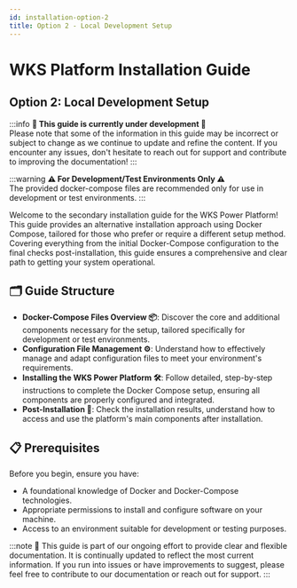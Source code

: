 ```yaml
---
id: installation-option-2
title: Option 2 - Local Development Setup
---
```


# WKS Platform Installation Guide

## Option 2: Local Development Setup

:::info
**🚧 This guide is currently under development 🚧**<br />
Please note that some of the information in this guide may be incorrect or subject to change as we continue to update and refine the content. If you encounter any issues, don't hesitate to reach out for support and contribute to improving the documentation!
:::

:::warning
**⚠️ For Development/Test Environments Only ⚠️**<br />
The provided docker-compose files are recommended only for use in development or test environments.
:::

Welcome to the secondary installation guide for the WKS Power Platform! This guide provides an alternative installation approach using Docker Compose, tailored for those who prefer or require a different setup method. Covering everything from the initial Docker-Compose configuration to the final checks post-installation, this guide ensures a comprehensive and clear path to getting your system operational.

## 🗂️ Guide Structure

- **Docker-Compose Files Overview 📦**: Discover the core and additional components necessary for the setup, tailored specifically for development or test environments.
- **Configuration File Management ⚙️**: Understand how to effectively manage and adapt configuration files to meet your environment's requirements.
- **Installing the WKS Power Platform 🛠️**: Follow detailed, step-by-step instructions to complete the Docker Compose setup, ensuring all components are properly configured and integrated.
- **Post-Installation 🚀**: Check the installation results, understand how to access and use the platform's main components after installation.

## 📋 Prerequisites

Before you begin, ensure you have:
- A foundational knowledge of Docker and Docker-Compose technologies.
- Appropriate permissions to install and configure software on your machine.
- Access to an environment suitable for development or testing purposes.

:::note
📝 This guide is part of our ongoing effort to provide clear and flexible documentation. It is continually updated to reflect the most current information. If you run into issues or have improvements to suggest, please feel free to contribute to our documentation or reach out for support.
:::